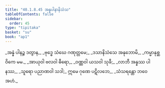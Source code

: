 ```yaml
---
title: "40.1.8.45 အန္နပါနာနိသံသ"
tableOfContents: false
sidebar:
  order: 45
type: "tipitaka"
basket: "su"
book: "ap1"
---
```



<DynamicBreadcrumb />

<Division number="200" book="ap1" e="ch" v="20" p="369">

<Paragraph number="4497" type="verses" book="ap1">
_အန္နံ ပါနဉ္စ ဒတွာန,_  
_ဗုဒ္ဓေ သံဃေ ဂဏုတ္တမေ;_  
_ဒသာနိသံသေ အနုဘောမိ,_  
_ကမ္မာနုစ္ဆဝိကေ မမ._  

</Paragraph>

</Division>
<Division number="201" book="ap1" e="ch" v="20" p="369">

<Paragraph number="4498" type="verses" book="ap1">
_အာယုဝါ ဗလဝါ ဓီရော,_  
_ဝဏ္ဏဝါ ယသဝါ သုခီ;_  
_လာဘီ အန္နဿ ပါနဿ,_  
_သူရော ပညာဏဝါ သဒါ;_  
ဣမေ ဂုဏေ ပဋိလဘေ,_  
_သံသရန္တော ဘဝေ အဟံ._
</Paragraph>
</Division>